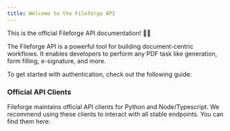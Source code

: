 ```yaml
---
title: Welcome to the Fileforge API
---
```


This is the official Fileforge API documentation! 🧑‍💻

The Fileforge API is a powerful tool for building document-centric workflows. It enables developers to perform any PDF task like generation, form filling, e-signature, and more. 

To get started with authentication, check out the following guide:

<Card
    title="Authenticating"
    icon="fa-solid fa-key"
    href="/api-reference/introduction/authentication"
/>

### Official API Clients

Fileforge maintains official API clients for Python and Node/Typescript. We recommend using these clients to interact
with all stable endpoints. You can find them here:

<Cards>
  <Card
    title="Node/Typescript"
    icon="fa-brands fa-node"
    href="/sdk-reference/node/node-sdk-reference"
  />
  <Card
    title="Python"
    icon="fa-brands fa-python"
    href="/sdk-reference/python/python-sdk-reference"
  />
</Cards>